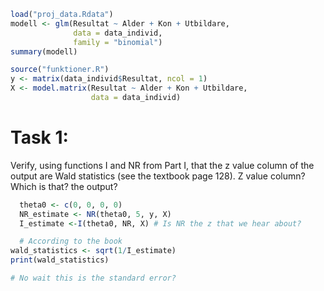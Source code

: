 ```r
load("proj_data.Rdata")
modell <- glm(Resultat ~ Alder + Kon + Utbildare, 
              data = data_individ,
              family = "binomial")
summary(modell)
```
```r
source("funktioner.R")
y <- matrix(data_individ$Resultat, ncol = 1)
X <- model.matrix(Resultat ~ Alder + Kon + Utbildare, 
                  data = data_individ)
```

# Task 1:

Verify, using functions I and NR from Part I, that the z value column of the output are Wald statistics (see the textbook page 128).
Z value column? Which is that? the output?

```r
  theta0 <- c(0, 0, 0, 0)
  NR_estimate <- NR(theta0, 5, y, X)
  I_estimate <-I(theta0, NR, X) # Is NR the z that we hear about?
```
```r
  # According to the book 
wald_statistics <- sqrt(1/I_estimate)
print(wald_statistics)

# No wait this is the standard error?
```

